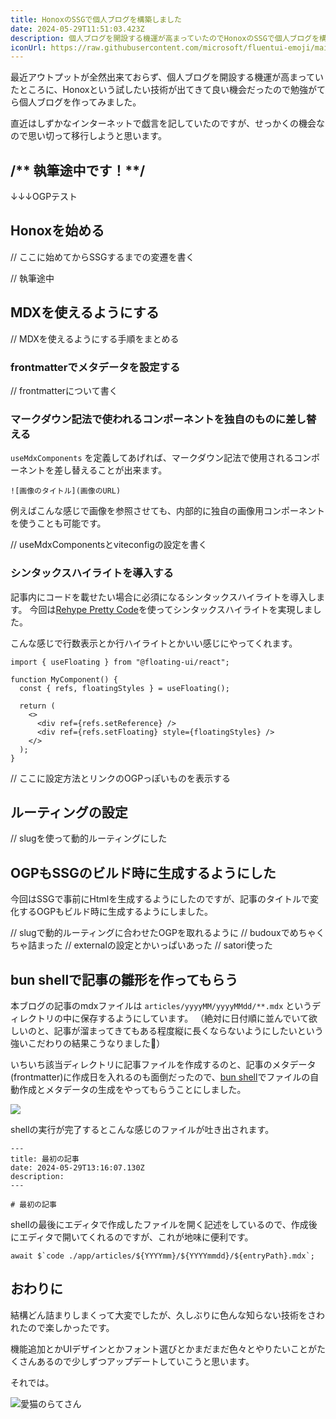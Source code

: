 ```yaml
---
title: HonoxのSSGで個人ブログを構築しました
date: 2024-05-29T11:51:03.423Z
description: 個人ブログを開設する機運が高まっていたのでHonoxのSSGで個人ブログを構築しました。
iconUrl: https://raw.githubusercontent.com/microsoft/fluentui-emoji/main/assets/Fire/Flat/fire_flat.svg 
---
```


最近アウトプットが全然出来ておらず、個人ブログを開設する機運が高まっていたところに、Honoxという試したい技術が出てきて良い機会だったので勉強がてら個人ブログを作ってみました。

直近はしずかなインターネットで戯言を記していたのですが、せっかくの機会なので思い切って移行しようと思います。


## /** 執筆途中です！**/

↓↓↓OGPテスト
<ExternalOgp url="https://mooriii.com"/>
<ExternalOgp url="https://github.com"/>
<ExternalOgp url="https://github.com/mr04vv"/>
<ExternalOgp url="https://github.com/mr04vv/blog"/>


## Honoxを始める

// ここに始めてからSSGするまでの変遷を書く

// 執筆途中

## MDXを使えるようにする

// MDXを使えるようにする手順をまとめる

### frontmatterでメタデータを設定する

// frontmatterについて書く

### マークダウン記法で使われるコンポーネントを独自のものに差し替える

`useMdxComponents` を定義してあげれば、マークダウン記法で使用されるコンポーネントを差し替えることが出来ます。
```mdx
![画像のタイトル](画像のURL)
```
例えばこんな感じで画像を参照させても、内部的に独自の画像用コンポーネントを使うことも可能です。

// useMdxComponentsとviteconfigの設定を書く

### シンタックスハイライトを導入する

記事内にコードを載せたい場合に必須になるシンタックスハイライトを導入します。
今回は[Rehype Pretty Code](https://rehype-pretty.pages.dev/)を使ってシンタックスハイライトを実現しました。

こんな感じで行数表示とか行ハイライトとかいい感じにやってくれます。
```tsx showLineNumbers{} title="sample.tsx" {5,8-9} /setFloating/#s /refs/#v /adapter/
import { useFloating } from "@floating-ui/react";
 
function MyComponent() {
  const { refs, floatingStyles } = useFloating();
 
  return (
    <>
      <div ref={refs.setReference} />
      <div ref={refs.setFloating} style={floatingStyles} />
    </>
  );
}
```

// ここに設定方法とリンクのOGPっぽいものを表示する

## ルーティングの設定

// slugを使って動的ルーティングにした

## OGPもSSGのビルド時に生成するようにした
今回はSSGで事前にHtmlを生成するようにしたのですが、記事のタイトルで変化するOGPもビルド時に生成するようにしました。

// slugで動的ルーティングに合わせたOGPを取れるように
// budouxでめちゃくちゃ詰まった
// externalの設定とかいっぱいあった
// satori使った


## bun shellで記事の雛形を作ってもらう

本ブログの記事のmdxファイルは `articles/yyyyMM/yyyyMMdd/**.mdx` というディレクトリの中に保存するようにしています。
（絶対に日付順に並んでいて欲しいのと、記事が溜まってきてもある程度縦に長くならないようにしたいという強いこだわりの結果こうなりました🥹）

いちいち該当ディレクトリに記事ファイルを作成するのと、記事のメタデータ(frontmatter)に作成日を入れるのも面倒だったので、[bun shell]()でファイルの自動作成とメタデータの生成をやってもらうことにしました。

![](createEntry.gif)

shellの実行が完了するとこんな感じのファイルが吐き出されます。

```mdx
---
title: 最初の記事
date: 2024-05-29T13:16:07.130Z
description: 
---

# 最初の記事
```

shellの最後にエディタで作成したファイルを開く記述をしているので、作成後にエディタで開いてくれるのですが、これが地味に便利です。

```shell
await $`code ./app/articles/${YYYYmm}/${YYYYmmdd}/${entryPath}.mdx`;
```

## おわりに

結構どん詰まりしまくって大変でしたが、久しぶりに色んな知らない技術をさわれたので楽しかったです。

機能追加とかUIデザインとかフォント選びとかまだまだ色々とやりたいことがたくさんあるので少しずつアップデートしていこうと思います。



それでは。

![愛猫のらてさん](latte.jpg)
